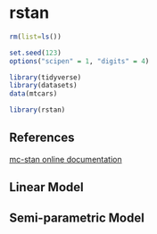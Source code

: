 # rstan {#rstan}

```r
rm(list=ls())

set.seed(123)
options("scipen" = 1, "digits" = 4)

library(tidyverse)
library(datasets)
data(mtcars)

library(rstan)

```

## References

[mc-stan online documentation](https://mc-stan.org/users/interfaces/rstan)

## Linear Model

## Semi-parametric Model
